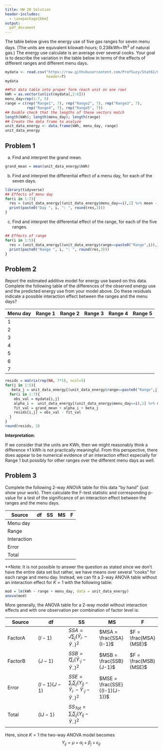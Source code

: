 ```yaml
---
title: HW 20 Solution
header-includes:
  - \usepackage{bbm}
output:
  pdf_document
---
```


The table below gives the energy use of five gas ranges for seven menu days. (The units are equivalent kilowatt-hours; 0.238kWh=1ft$^3$ of natural gas.) The energy use calculate is an average over several cooks. Your goal is to describe the variation in the table below in terms of the effects of different ranges and different menu days. 


```r
mydata <- read.csv("https://raw.githubusercontent.com/ProfSuzy/Stat61/main/gasranges.csv", 
                   header=T)
mydata
```

```r
##Put data table into proper form (each unit on one row)
kWh = as.vector(unlist(mydata[,2:6]))
menu_day=rep(1:7, 5)
range = c(rep("Range1", 7), rep("Range2", 7), rep("Range3", 7), 
          rep("Range4", 7), rep("Range5", 7))
## Double check that the lengths of these vectors match 
length(kWh); length(menu_day); length(range)
## Create the data frame to analyze 
unit_data_energy <- data.frame(kWh, menu_day, range)
unit_data_energy
```
 
## Problem 1 

(a) Find and interpret the grand mean. 

```r
grand_mean = mean(unit_data_energy$kWh)
```


(b) Find and interpret the differential effect of a menu day, for each of the seven days. 

```r
library(tidyverse)
## Effects of menu day
for(i in 1:7){
  res = (unit_data_energy[(unit_data_energy$menu_day==i),1] %>% mean - grand_mean)
  print(paste0("Day ", i, ": ", round(res,3)))
}
```


(c) Find and interpret the differential effect of the range, for each of the five ranges. 

```r
## Effects of range 
for(i in 1:5){
  res = (unit_data_energy[(unit_data_energy$range==paste0("Range",i)),1] %>% mean - grand_mean)
  print(paste0("Range ", i, ": ", round(res,3)))
}
```


\pagebreak 
## Problem 2 

Report the estimated additive model for energy use based on this data. Complete the following table of the differences of the observed energy use and the predicted energy use from your model above. Do these residuals indicate a possible interaction effect between the ranges and the menu days? 

| Menu day | Range 1 | Range 2 | Range 3 | Range 4 | Range 5 | 
| --- | --- | --- | --- | --- | --- |
| 1 |   |   |   |   |   |
| 2 |   |   |   |   |   |
| 3 |   |   |   |   |   |
| 4 |   |   |   |   |   |
| 5 |   |   |   |   |   |
| 6 |   |   |   |   |   |
| 7 |   |   |   |   |   |
 

```r
resids = matrix(rep(NA, 7*5), ncol=5)
for(j in 1:5){
   beta_j = unit_data_energy[(unit_data_energy$range==paste0("Range",j)),1] %>% mean - grand_mean
  for(i in 1:7){
    obs_val = mydata[i,j]
    alpha_i =  unit_data_energy[(unit_data_energy$menu_day==i),1] %>% mean - grand_mean   
    fit_val = grand_mean + alpha_i + beta_j
    resids[i,j] = obs_val - fit_val
  }
}
round(resids, 3)
``` 


**Interpretation:**

If we consider that the units are KWh, then we might reasonably think a difference $\pm 1$ kWh is not practically meaningful. From this perspective, there does appear to be numerical evidence of an interaction effect especially for Range 1 but possibly for other ranges over the different menu days as well.  

 
\pagebreak 
## Problem 3 

Complete the following 2-way ANOVA table for this data "by hand" (just show your work). Then calculate the F-test statistic and corresponding p-value for a test of the significance of an interaction effect between the ranges and the menu days. 


| Source | df | SS | MS | F | 
| --- | --- | --- | --- | --- |
| Menu day |   |   |   |   | 
| Range |    |   |   |   |
| Interaction |    |   |   |   |
| Error |    |   |   |   |
| Total |   |   |   |   |

**Note: It is not possible to answer the question as stated since we don't have the entire data set but rather, we have means over several "cooks" for each range and menu day. Instead, we can fit a 2-way ANOVA table without an interaction effect for $K=1$ with the following table: 


```r
mod = lm(kWh ~ range + menu_day, data = unit_data_energy)
anova(mod)
```

More generally, the ANOVA table for a 2-way model without interaction effects and with one observation per combination of factor level is:

| Source | df | SS | MS | F | 
| --- | --- | --- | --- | --- |
| FactorA |  $(I-1)$  | $SSA = J \sum_{j} (\bar{Y}_{i\cdot} - \bar{Y}_{\cdot \cdot})^2$  |  $MSA = \frac{SSA}{I-1}$ | $F = \frac{MSA}{MSE}$  | 
| FactorB |  $(J-1)$     | $SSB = I\sum_i (\bar{Y}_{\cdot j} - \bar{Y}_{\cdot \cdot})^2$  |  $MSB = \frac{SSB}{J-1}$ | $F = \frac{MSB}{MSE}$  |
| Error   | $(I-1)(J-1)$ | $SSE = \sum_i \sum_j (Y_{ij} - \bar{Y}_{i \cdot} - \bar{Y}_{\cdot j} - \bar{Y}_{\cdot \cdot})^2$  |  $MSE = \frac{SSE}{(I-1)(J-1)}$ |   |
| Total   | $(IJ-1)$     | $SS_{Tot} = \sum_i \sum_j (Y_{i j} - \bar{Y}_{\cdot \cdot})^2$   |   |   |
      
Here, since $K=1$ the two-way ANOVA model becomes 
$$Y_{ij} = \mu + \alpha_{i} + \beta_{j} + \epsilon_{ij}.$$


